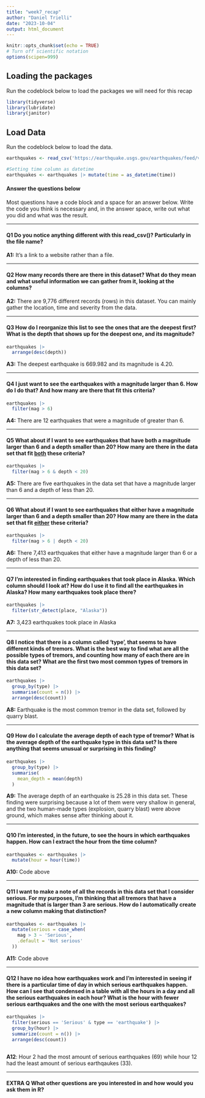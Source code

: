 ```yaml
---
title: "week7_recap"
author: "Daniel Trielli"
date: "2023-10-04"
output: html_document
---
```


```r
knitr::opts_chunk$set(echo = TRUE)
# Turn off scientific notation
options(scipen=999)
```

## Loading the packages

Run the codeblock below to load the packages we will need for this recap

```r
library(tidyverse)
library(lubridate)
library(janitor)
```

## Load Data

Run the codeblock below to load the data.

```r
earthquakes <- read_csv('https://earthquake.usgs.gov/earthquakes/feed/v1.0/summary/all_month.csv')

#Setting time column as datetime
earthquakes <- earthquakes |> mutate(time = as_datetime(time))
```

#### Answer the questions below

Most questions have a code block and a space for an answer below. Write the code you think is necessary and, in the answer space, write out what you did and what was the result.

------------------------------------------------------------------------

#### **Q1** Do you notice anything different with this read_csv()? Particularly in the file name?

**A1:** It's a link to a website rather than a file.

------------------------------------------------------------------------

#### **Q2** How many records there are there in this dataset? What do they mean and what useful information we can gather from it, looking at the columns?

**A2:** There are 9,776 different records (rows) in this dataset. You can mainly gather the location, time and severity from the data.

------------------------------------------------------------------------

#### **Q3** How do I reorganize this list to see the ones that are the deepest first? What is the depth that shows up for the deepest one, and its magnitude?

```r
earthquakes |>
  arrange(desc(depth))
```

**A3:** The deepest earthquake is 669.982 and its magnitude is 4.20.

------------------------------------------------------------------------

#### **Q4** I just want to see the earthquakes with a magnitude larger than 6. How do I do that? And how many are there that fit this criteria?

```r
earthquakes |>
  filter(mag > 6)
```

**A4:** There are 12 earthquakes that were a magnitude of greater than 6. 

------------------------------------------------------------------------

#### **Q5** What about if I want to see earthquakes that have both a magnitude larger than 6 and a depth smaller than 20? How many are there in the data set that fit [both]{.underline} these criteria?

```r
earthquakes |>
  filter(mag > 6 & depth < 20)
```

**A5:** There are five earthquakes in the data set that have a magnitude larger than 6 and a depth of less than 20.

------------------------------------------------------------------------

#### **Q6** What about if I want to see earthquakes that either have a magnitude larger than 6 and a depth smaller than 20? How many are there in the data set that fit [either]{.underline} these criteria?

```r
earthquakes |>
  filter(mag > 6 | depth < 20)
```

**A6:** There 7,413 earthquakes that either have a magnitude larger than 6 or a depth of less than 20.

------------------------------------------------------------------------

#### **Q7** I'm interested in finding earthquakes that took place in Alaska. Which column should I look at? How do I use it to find all the earthquakes in Alaska? How many earthquakes took place there?

```r
earthquakes |>
  filter(str_detect(place, "Alaska"))
```

**A7:** 3,423 earthquakes took place in Alaska

------------------------------------------------------------------------

#### **Q8** I notice that there is a column called 'type', that seems to have different kinds of tremors. What is the best way to find what are all the possible types of tremors, and counting how many of each there are in this data set? What are the first two most common types of tremors in this data set?

```r
earthquakes |>
  group_by(type) |>
  summarise(count = n()) |>
  arrange(desc(count))
```

**A8:** Earthquake is the most common tremor in the data set, followed by quarry blast.

------------------------------------------------------------------------

#### **Q9** How do I calculate the average depth of each type of tremor? What is the average depth of the earthquake type in this data set? Is there anything that seems unusual or surprising in this finding?

```r
earthquakes |>
  group_by(type) |>
  summarise(
    mean_depth = mean(depth)
  )
```

**A9:** The average depth of an earthquake is 25.28 in this data set. These finding were surprising because a lot of them were very shallow in general, and the two human-made types (explosion, quarry blast) were above ground, which makes sense after thinking about it.

------------------------------------------------------------------------

#### **Q10** I'm interested, in the future, to see the hours in which earthquakes happen. How can I extract the hour from the time column?

```r
earthquakes <- earthquakes |>
  mutate(hour = hour(time))
```

**A10:** Code above

------------------------------------------------------------------------

#### **Q11** I want to make a note of all the records in this data set that I consider serious. For my purposes, I'm thinking that all tremors that have a magnitude that is larger than 3 are serious. How do I automatically create a new column making that distinction?

```r
earthquakes <- earthquakes |>
  mutate(serious = case_when(
    mag > 3 ~ 'Serious',
    .default = 'Not serious'
  ))
```

**A11:** Code above

------------------------------------------------------------------------

#### **Q12** I have no idea how earthquakes work and I'm interested in seeing if there is a particular time of day in which serious earthquakes happen. How can I see that condensed in a table with all the hours in a day and all the serious earthquakes in each hour? What is the hour with fewer serious earthquakes and the one with the most serious earthquakes?

```r
earthquakes |>
  filter(serious == 'Serious' & type == 'earthquake') |>
  group_by(hour) |>
  summarize(count = n()) |>
  arrange(desc(count))
  
```

**A12**: Hour 2 had the most amount of serious earthquakes (69) while hour 12 had the least amount of serious earthqaukes (33).

------------------------------------------------------------------------

#### EXTRA Q What other questions are you interested in and how would you ask them in R?

```r

```

```r

```

```r

```

